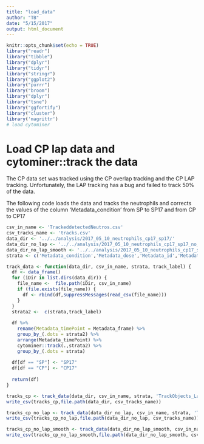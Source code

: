 ```yaml
---
title: "load_data"
author: "TB"
date: "5/15/2017"
output: html_document
---
```


```r
knitr::opts_chunk$set(echo = TRUE)
library("readr")
library("tibble")
library("dplyr")
library("tidyr")
library("stringr")
library("ggplot2")
library("purrr")
library("broom")
library("dplyr")
library("tsne")
library("ggfortify")
library("cluster")
library('magrittr')
# load cytominer 

```

# Load CP lap data and cytominer::track the data
The CP data set was tracked using the CP overlap tracking and the CP LAP tracking. 
Unfortunately, the LAP tracking has a bug and failed to track 50% of the data. 

The following code loads the data and tracks the neutrophils and corrects the values 
of the column 'Metadata_condition' from SP to SP17 and from CP to CP17

```r
csv_in_name <- 'TrackeddetectedNeutros.csv'
csv_tracks_name <- 'tracks.csv'
data_dir <- '../../analysis/2017_05_10_neutrophils_cp17_sp17/'
data_dir_no_lap <- '../../analysis/2017_05_10_neutrophils_cp17_sp17_no_lap/'
data_dir_no_lap_smooth <- '../../analysis/2017_05_10_neutrophils_cp17_sp17_no_lap_smooth/'
strata <- c('Metadata_condition','Metadata_dose','Metadata_id','Metadata_date','Metadata_matrix')

track_data <- function(data_dir, csv_in_name, strata, track_label) {
  df <- data_frame()
  for (iDir in list.dirs(data_dir)) {
    file_name <-  file.path(iDir, csv_in_name)
    if (file.exists(file_name)) {
      df <- rbind(df,suppressMessages(read_csv(file_name)))
    }
  }
  strata2 <-  c(strata,track_label)
  
  df %>% 
    rename(Metadata_timePoint = Metadata_frame) %>%
    group_by_(.dots = strata2) %>%
    arrange(Metadata_timePoint) %>%
    cytominer::track(.,strata2) %>%
    group_by_(.dots = strata) 
  
  df[df == "SP"] <- "SP17"
  df[df == "CP"] <- "CP17"
  
  return(df)
}
```

```r
tracks_cp <- track_data(data_dir, csv_in_name, strata, 'TrackObjects_Label')
write_csv(tracks_cp,file.path(data_dir, csv_tracks_name))

tracks_cp_no_lap <- track_data(data_dir_no_lap, csv_in_name, strata, 'TrackObjects_Label_50')
write_csv(tracks_cp_no_lap,file.path(data_dir_no_lap, csv_tracks_name))

tracks_cp_no_lap_smooth <- track_data(data_dir_no_lap_smooth, csv_in_name, strata, 'TrackObjects_Label_50')
write_csv(tracks_cp_no_lap_smooth,file.path(data_dir_no_lap_smooth, csv_tracks_name))

```

